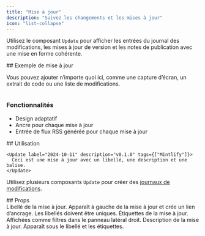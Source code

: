 ```yaml
---
title: "Mise à jour"
description: "Suivez les changements et les mises à jour"
icon: "list-collapse"
---
```


Utilisez le composant `Update` pour afficher les entrées du journal des modifications, les mises à jour de version et les notes de publication avec une mise en forme cohérente.

<Update label="Exemple" description="v0.1.1">
  ## Exemple de mise à jour

  Vous pouvez ajouter n’importe quoi ici, comme une capture d’écran, un extrait de code ou une liste de modifications.

  <Frame>
    <img className="block" src="https://mintlify-assets.b-cdn.net/hero-light.png" alt="" />
  </Frame>

  ### Fonctionnalités

  * Design adaptatif
  * Ancre pour chaque mise à jour
  * Entrée de flux RSS générée pour chaque mise à jour
</Update>

<div id="how-to-use">
  ## Utilisation
</div>

```mdx Update example
<Update label="2024-10-11" description="v0.1.0" tags={["Mintlify"]}>
  Ceci est une mise à jour avec un libellé, une description et une balise.
</Update>
```

Utilisez plusieurs composants `Update` pour créer des [journaux de modifications](/fr/guides/changelogs).

<div id="props">
  ## Props
</div>

<ResponseField name="label" type="string" required>
  Libellé de la mise à jour. Apparaît à gauche de la mise à jour et crée un lien d’ancrage. Les libellés doivent être uniques.
</ResponseField>

<ResponseField name="tags" type="string[]">
  Étiquettes de la mise à jour. Affichées comme filtres dans le panneau latéral droit.
</ResponseField>

<ResponseField name="description" type="string">
  Description de la mise à jour. Apparaît sous le libellé et les étiquettes.
</ResponseField>
